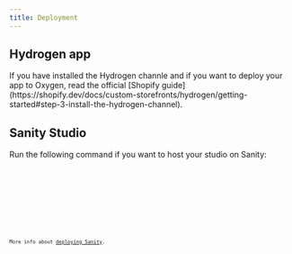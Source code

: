 ```yaml
---
title: Deployment
---
```



## Hydrogen app

<Tabs>
  <TabItem label="Oxygen">
    If you have installed the Hydrogen channle and if you want to deploy your
    app to Oxygen, read the official [Shopify
    guide](https://shopify.dev/docs/custom-storefronts/hydrogen/getting-started#step-3-install-the-hydrogen-channel).
  </TabItem>
  <TabItem label="Vercel"></TabItem>
</Tabs>

## Sanity Studio

Run the following command if you want to host your studio on Sanity:

<Tabs>
  <TabItem label="pnpm" icon="pnpm">
    <Code lang="sh" code={`pnpm run sanity:deploy`} />
  </TabItem>
  <TabItem label="yarn" icon="seti:yarn">
    <Code lang="sh" code={`yarn run sanity:deploy`} />
  </TabItem>
  <TabItem label="npm" icon="seti:npm">
    <Code lang="sh" code={`npm run sanity:deploy`} />
  </TabItem>
</Tabs>

More info about [deploying Sanity](https://www.sanity.io/docs/deployment).
